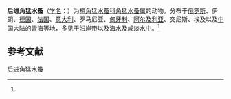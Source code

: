 {{Speciesbox
| name = 后进角猛水蚤
| status = 
| status_system = 
| image = 
| genus = Cletocamptus
| species = retrogressus
| authority = (Schmankewitsch, 1875)<ref name='id12538'>{{cite web| url =http://www.bioinfo.cn/db05/BjdwSpecies.php?action=view&id=12538| title =后进角猛水蚤| work =《中国动物物种编目数据库》| publisher =中国科学院微生物研究所| author =中国科学院动物研究所| accessdate =2009-04-28| deadurl =yes| archiveurl =https://web.archive.org/web/20160305050514/http://www.bioinfo.cn/db05/BjdwSpecies.php?action=view&id=12538| archivedate =2016-03-05}}</ref>
}}

'''后进角猛水蚤'''（[[学名|学名]]：{{lang|la|''Cletocamptus retrogressus''}}）为[[短角猛水蚤科|短角猛水蚤科]][[角猛水蚤属|角猛水蚤属]]的动物。分布于[[俄罗斯|俄罗斯]]、伊朗、[[德国|德国]]、[[法国|法国]]、[[意大利|意大利]]、罗马尼亚、[[匈牙利|匈牙利]]、[[阿尔及利亚|阿尔及利亚]]、突尼斯、埃及以及[[中国大陆|中国大陆]]的[[青海|青海]]等地，多见于沿岸带以及海水及咸淡水中。<ref name='id12538'/>

== 参考文献 ==
{{reflist}}

{{Wikispecies|Cletocamptus retrogressus}}
{{Taxonbar|from=Q6559314}}

[[Category:角猛水蚤属|后进角猛水蚤]]


{{节肢动物小作品}}